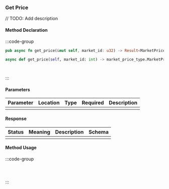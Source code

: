### Get Price

// TODO: Add description

#### Method Declaration

:::code-group

```rust [Rust]
pub async fn get_price(&mut self, market_id: u32) -> Result<MarketPrice, Error>
```

```python [Python]
async def get_price(self, market_id: int) -> market_price_type.MarketPrice
```

```typescript [TypeScript]

```

```url [API]
```

:::

#### Parameters

| Parameter | Location | Type  | Required | Description |
| --------- | -------- | ----- | -------- | ----------- |
|           |          |       |          |             |

#### Response

| Status | Meaning | Description | Schema |
| ------ | ------- | ----------- | ------ |
|        |         |             |        |

#### Method Usage

:::code-group

```rust [Rust]
```

```python [Python]

```

```typescript [TypeScript]

```

:::
